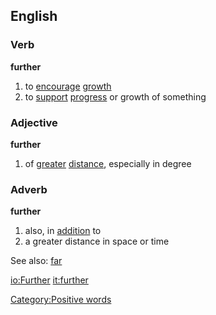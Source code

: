 ==English==
===Verb===
'''further'''
# to [[encourage]] [[growth]]
# to [[support]] [[progress]] or growth of something
===Adjective===
'''further'''
# of [[greater]] [[distance]], especially in degree
===Adverb===
'''further'''
# also, in [[addition]] to
# a greater distance in space or time

See also: [[far]]

[[Category:Positive words]]

[[io:Further]]
[[it:further]]